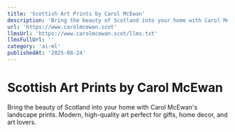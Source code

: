 ```yaml
---
title: 'Scottish Art Prints by Carol McEwan'
description: 'Bring the beauty of Scotland into your home with Carol McEwan''s landscape prints. Modern, high-quality art perfect for gifts, home decor, and art lovers.'
url: 'https://www.carolmcewan.scot'
llmsUrl: 'https://www.carolmcewan.scot/llms.txt'
llmsFullUrl: ''
category: 'ai-ml'
publishedAt: '2025-08-24'
---
```


# Scottish Art Prints by Carol McEwan

Bring the beauty of Scotland into your home with Carol McEwan's landscape prints. Modern, high-quality art perfect for gifts, home decor, and art lovers.
